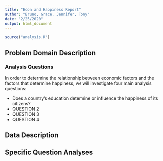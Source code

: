 ```yaml
---
title: "Econ and Happiness Report"
author: "Bruno, Grace, Jennifer, Tony"
date: "2/25/2020"
output: html_document
---
```


```r
source("analysis.R")
```

## Problem Domain Description



### Analysis Questions

In order to determine the relationship between economic factors and the factors that determine happiness, we will investigate four main analysis questions:

* Does a country's education determine or influence the happiness of its citizens?
* QUESTION 2
* QUESTION 3
* QUESTION 4

## Data Description



## Specific Question Analyses


